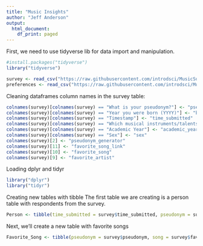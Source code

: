 ```yaml
---
title: "Music Insights"
author: "Jeff Anderson"
output:
  html_document:
    df_print: paged
---
```

First, we need to use tidyverse lib for data import and manipulation.

```r
#install.packages("tidyverse")
library("tidyverse")

survey <- read_csv("https://raw.githubusercontent.com/introdsci/MusicSurvey/master/music-survey.csv")
preferences <- read_csv("https://raw.githubusercontent.com/introdsci/MusicSurvey/master/preferences-survey.csv")


```
Cleaning dataframes column names in the survey table:
```r
colnames(survey)[colnames(survey) == "What is your pseudonym?"] <- "pseudonym"
colnames(survey)[colnames(survey) == "Year you were born (YYYY)"] <- "birth_year"
colnames(survey)[colnames(survey) == "Timestamp"] <- "time_submitted"
colnames(survey)[colnames(survey) == "Which musical instruments/talents do you play? (Select all that apply)"] <- "instrument_list"
colnames(survey)[colnames(survey) == "Academic Year"] <- "academic_year"
colnames(survey)[colnames(survey) == "Sex"] <- "sex"
colnames(survey)[2] <- "pseudonym_generator"
colnames(survey)[11] <- "favorite_song_link"
colnames(survey)[10] <- "favorite_song"
colnames(survey)[9] <- "favorite_artist"

```


Loading dplyr and tidyr
```r
library("dplyr")
library("tidyr")


```

Creating new tables with tibble
The first table we are creating is a person table with respondents from the survey. 
```r
Person <- tibble(time_submitted = survey$time_submitted, pseudonym = survey$pseudonym, sex = survey$sex, academic_year = survey$academic_year, major = survey$Major, birth_year = survey$birth_year, pseudonym_generator = survey$pseudonym_generator)

```

Next, we'll create a new table with favorite songs
```r
Favorite_Song <- tibble(pseudonym = survey$pseudonym, song = survey$favorite_song, artist = survey$favorite_artist, link = survey$favorite_song_link)
```
